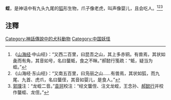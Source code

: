 '''{{ruby-py|蠪|-{zh-cn:lóng}-}}蛭'''，是神话中有九头九尾的[[狐|狐]]形生物，爪子像老虎，叫声像婴儿，且会吃人。<ref>《[[山海经|山海经]]·中山经》：“又西二百里，曰昆吾之山，其上多赤铜。有兽焉，其状如彘而有角，其音如号，名曰蠪蚳，食之不眯。”郝懿行笺疏：“蚳，疑当为蛭。”</ref><ref>《山海经·东山经》：“又南五百里，曰凫丽之山……有兽焉，其状如狐，而九尾、九首、虎爪，名曰蠪侄，其音如婴儿，是食人。”</ref><ref>[[郭璞|郭璞]]注：“龙蛭二音。”[[袁珂|袁珂]]校注：“经文蠪侄、注文龙蛭，王念孙、[[郝懿行|郝懿行]]并校作蠪蛭、龙侄。”</ref>

==注釋== 
{{reflist}}

[[Category:神話傳說中的犬科動物|Category:神話傳說中的犬科動物]]
[[Category:中国妖怪|Category:中国妖怪]]